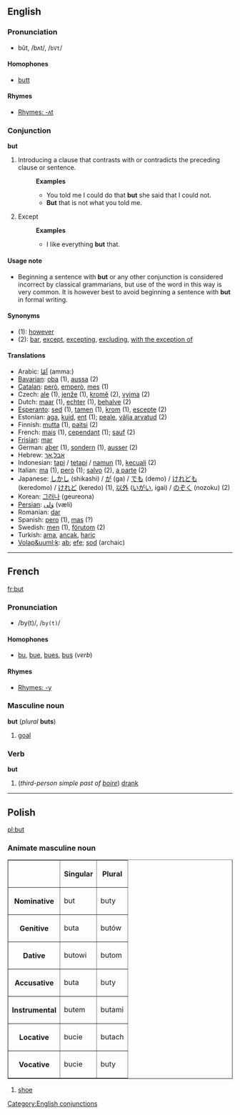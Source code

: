 ==English==
===Pronunciation===
*bŭt, /bʌt/, /<tt>bVt</tt>/
====Homophones====
*[[butt]]
====Rhymes====
*[[Rhymes:English:-ʌt|Rhymes: -ʌt]]

===Conjunction===
'''but'''

#Introducing a clause that contrasts with or contradicts the preceding clause or sentence.
#:'''Examples'''
#:* You told me I could do that '''but''' she said that I could not.
#:* '''But''' that is not what you told me.
# Except
#:'''Examples'''
#:* I like everything '''but''' that.

====Usage note====
*Beginning a sentence with '''but''' or any other conjunction is considered incorrect by classical grammarians, but use of the word in this way is very common.  It is however best to avoid beginning a sentence with '''but''' in formal writing.

====Synonyms====
*(1): [[however]]
*(2): [[bar]], [[except]], [[excepting]], [[excluding]], [[with the exception of]]

====Translations====
*Arabic: [[اَمّا]] (amma:)
*[[Bavarian]]: [[oba]] (1), [[aussa]] (2)
*[[Catalan]]: [[però]], [[emperò]], [[mes]] (1)
*Czech: [[ale]] (1), [[jenže]] (1), [[kromě]] (2), [[vyjma]] (2)
*Dutch: [[maar]] (1), [[echter]] (1), [[behalve]] (2)
*[[Esperanto]]: [[sed]] (1), [[tamen]] (1), [[krom]] (1), [[escepte]] (2)
*Estonian: [[aga]], [[kuid]], [[ent]] (1); [[peale]], [[välja arvatud]] (2) 
*Finnish: [[mutta]] (1), [[paitsi]] (2)
*French: [[mais]] (1), [[cependant]] (1); [[sauf]] (2)
*[[Frisian]]: [[mar]]
*German: [[aber]] (1), [[sondern]] (1), [[ausser]] (2)
*Hebrew: [[אבל]],[[אך]]
*Indonesian: [[tapi]] / [[tetapi]] / [[namun]] (1), [[kecuali]] (2)
*Italian: [[ma]] (1), [[però]] (1); [[salvo]] (2), [[a parte]] (2)
*Japanese: [[しかし]] (shikashi) / [[が]] (ga) / [[でも]] (demo) / [[けれども]] (keredomo) / [[けれど]] (keredo) (1), [[以外]] ([[いがい]], igai) / [[のぞく]] (nozoku) (2)
*Korean: [[그러나]] (geureona)
*[[Persian]]: [[وَلی]] (væli)
*Romanian: [[dar]]
*Spanish: [[pero]] (1), [[mas]] (?)
*Swedish: [[men]] (1), [[förutom]] (2)
*Turkish: [[ama]], [[ancak]], [[hariç]]
*[[Volap&uuml;k]]: [[ab]]; [[efe]]; [[sod]] (archaic)

----

==French==
[[fr:but]]

===Pronunciation===
*/by(t)/, /<tt>by(t)</tt>/<!-- i'm assuming the (t) is pronounced only under liaison -->
====Homophones====
* [[bu]], [[bue]], [[bues]], [[bus]] (''verb'')
====Rhymes====
*[[Rhymes:French:-y|Rhymes: -y]]
===Masculine noun===
'''but''' (''plural'' '''buts''')
#[[goal]]

===Verb===
'''but'''

#(''third-person simple past of [[boire]]'') [[drank]]

----
==Polish==
[[pl:but]]
===Animate masculine noun===
<table border=1>
<tr><th><th>Singular<th>Plural</tr>
<tr><th>Nominative<td>but<td>buty</tr>
<tr><th>Genitive<td>buta<td>butów</tr>
<tr><th>Dative<td>butowi<td>butom</tr>
<tr><th>Accusative<td>buta<td>buty</tr>
<tr><th>Instrumental<td>butem<td>butami</tr>
<tr><th>Locative<td>bucie<td>butach</tr>
<tr><th>Vocative<td>bucie<td>buty</tr>
</table>

#[[shoe]]

[[Category:English conjunctions]]